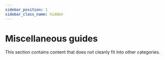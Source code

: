 ```yaml
---
sidebar_position: 1
sidebar_class_name: hidden
---
```


# Miscellaneous guides

This section contains content that does not cleanly fit into other categories.


<DocCardList />
